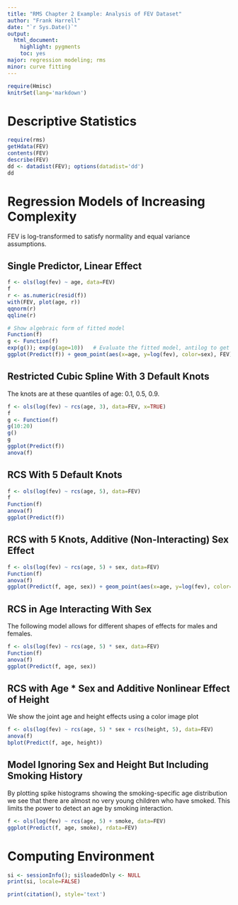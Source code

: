 ```yaml
---
title: "RMS Chapter 2 Example: Analysis of FEV Dataset"
author: "Frank Harrell"
date: "`r Sys.Date()`"
output:
  html_document:
    highlight: pygments
    toc: yes
major: regression modeling; rms
minor: curve fitting
---
```

```r
require(Hmisc)
knitrSet(lang='markdown')
```
# Descriptive Statistics
```r
require(rms)
getHdata(FEV)
contents(FEV)
describe(FEV)
dd <- datadist(FEV); options(datadist='dd')
dd
```

# Regression Models of Increasing Complexity
FEV is log-transformed to satisfy normality and equal variance assumptions.

## Single Predictor, Linear Effect
```r
f <- ols(log(fev) ~ age, data=FEV)
f
r <- as.numeric(resid(f))
with(FEV, plot(age, r))
qqnorm(r)
qqline(r)
```
```r

# Show algebraic form of fitted model
Function(f)
g <- Function(f)
exp(g()); exp(g(age=10))   # Evaluate the fitted model, antilog to get original scale
ggplot(Predict(f)) + geom_point(aes(x=age, y=log(fev), color=sex), FEV)
```

## Restricted Cubic Spline With 3 Default Knots
The knots are at these quantiles of age: 0.1, 0.5, 0.9.
```r
f <- ols(log(fev) ~ rcs(age, 3), data=FEV, x=TRUE)
f
g <- Function(f)
g(10:20)
g()
g
ggplot(Predict(f))
anova(f)
```

## RCS With 5 Default Knots
```r
f <- ols(log(fev) ~ rcs(age, 5), data=FEV)
f
Function(f)
anova(f)
ggplot(Predict(f))
```

## RCS with 5 Knots, Additive (Non-Interacting) Sex Effect
```r
f <- ols(log(fev) ~ rcs(age, 5) + sex, data=FEV)
Function(f)
anova(f)
ggplot(Predict(f, age, sex)) + geom_point(aes(x=age, y=log(fev), color=sex), FEV)
```

## RCS in Age Interacting With Sex
The following model allows for different shapes of effects for males and females.
```r
f <- ols(log(fev) ~ rcs(age, 5) * sex, data=FEV)
Function(f)
anova(f)
ggplot(Predict(f, age, sex))
```

## RCS with Age * Sex and Additive Nonlinear Effect of Height
We show the joint age and height effects using a color image plot
```r
f <- ols(log(fev) ~ rcs(age, 5) * sex + rcs(height, 5), data=FEV)
anova(f)
bplot(Predict(f, age, height))
```

## Model Ignoring Sex and Height But Including Smoking History
By plotting spike histograms showing the smoking-specific age distribution we see that there are almost no very young children who have smoked.  This limits the power to detect an age by smoking interaction.
```r
f <- ols(log(fev) ~ rcs(age, 5) + smoke, data=FEV)
ggplot(Predict(f, age, smoke), rdata=FEV)
```

# Computing Environment
```r
si <- sessionInfo(); si$loadedOnly <- NULL
print(si, locale=FALSE)
```
```r
print(citation(), style='text')
```
